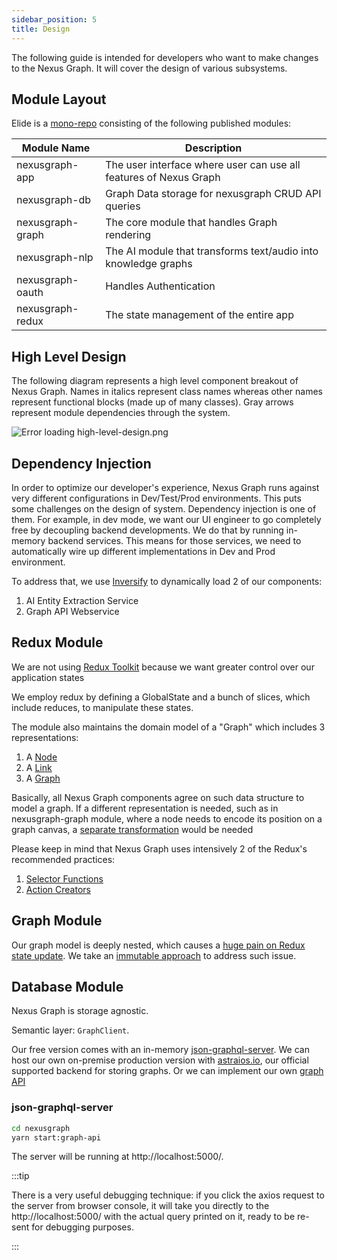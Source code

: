```yaml
---
sidebar_position: 5
title: Design
---
```



The following guide is intended for developers who want to make changes to the Nexus Graph. It will cover the design of
various subsystems.

Module Layout
-------------

Elide is a [mono-repo](https://qubitpi.github.io/monorepo.tools/) consisting of the following published modules:

| Module Name      | Description                                                       |
|------------------|-------------------------------------------------------------------|
| nexusgraph-app   | The user interface where user can use all features of Nexus Graph |
| nexusgraph-db    | Graph Data storage for nexusgraph CRUD API queries                |
| nexusgraph-graph | The core module that handles Graph rendering                      |
| nexusgraph-nlp   | The AI module that transforms text/audio into knowledge graphs    |
| nexusgraph-oauth | Handles Authentication                                            |
| nexusgraph-redux | The state management of the entire app                            |

High Level Design
-----------------

The following diagram represents a high level component breakout of Nexus Graph. Names in italics represent class names
whereas other names represent functional blocks (made up of many classes). Gray arrows represent module dependencies
through the system.

![Error loading high-level-design.png](./img/high-level-design.png)

Dependency Injection
--------------------

In order to optimize our developer's experience, Nexus Graph runs against very different configurations in
Dev/Test/Prod environments. This puts some challenges on the design of system. Dependency injection is one of them.
For example, in dev mode, we want our UI engineer to go completely free by decoupling backend developments. We do that
by running in-memory backend services. This means for those services, we need to automatically wire up different
implementations in Dev and Prod environment.

To address that, we use [Inversify] to dynamically load 2 of our components:

1. AI Entity Extraction Service
2. Graph API Webservice

Redux Module
------------

We are not using [Redux Toolkit](https://redux-toolkit.qubitpi.org/) because we want greater control over our
application states

We employ redux by defining a GlobalState and a bunch of slices, which include reduces, to manipulate these states.

The module also maintains the domain model of a "Graph" which includes 3 representations:

1. A [Node][Graph Node]
2. A [Link][Graph Link]
3. A [Graph][Graph]

Basically, all Nexus Graph components agree on such data structure to model a graph. If a different representation is
needed, such as in nexusgraph-graph module, where a node needs to encode its position on a graph canvas, a
[separate transformation](https://docs.nexusgraph.com/api/functions/nexusgraph_graph_src_mappers.mapToBasicNodes.html)
would be needed

Please keep in mind that Nexus Graph uses intensively 2 of the Redux's recommended practices:

1. [Selector Functions][Redux Action Creators]
2. [Action Creators][Redux Selector Functions]

Graph Module
------------

Our graph model is deeply nested, which causes a
[huge pain on Redux state update](https://stackoverflow.com/questions/62373936/component-not-updating-on-deeply-nested-redux-object).
We take an
[immutable approach](https://redux.qubitpi.org/usage/structuring-reducers/immutable-update-patterns/#immutable-update-utility-libraries)
to address such issue.

Database Module
---------------

Nexus Graph is storage agnostic.

Semantic layer: `GraphClient`.

Our free version comes with an in-memory [json-graphql-server]. We can host our own on-premise production version with
[astraios.io], our official supported backend for storing graphs. Or we can implement our own [graph API](#graph-api)

### json-graphql-server

```bash
cd nexusgraph
yarn start:graph-api
```

The server will be running at http://localhost:5000/.

:::tip

There is a very useful debugging technique: if you click the axios request to the server from browser console, it will
take you directly to the http://localhost:5000/ with the actual query printed on it, ready to be re-sent for debugging
purposes.

:::

[astraios.io]: https://astraios.io

[json-graphql-server]: https://github.com/QubitPi/json-graphql-server

[Graph]: https://docs.nexusgraph.com/api/interfaces/nexusgraph_redux_src_graph_graphDuck.Graph.html
[Graph Link]: https://docs.nexusgraph.com/api/interfaces/nexusgraph_redux_src_graph_graphDuck.Link.html
[Graph Node]: https://docs.nexusgraph.com/api/interfaces/nexusgraph_redux_src_graph_graphDuck.Node.html

[Inversify]:https://inversify.qubitpi.org/

[Redux Action Creators]: https://redux.qubitpi.org/style-guide/#use-action-creators
[Redux Selector Functions]: https://redux.qubitpi.org/usage/deriving-data-selectors/#basic-selector-concepts
